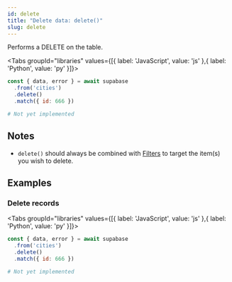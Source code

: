 ```yaml
---
id: delete
title: "Delete data: delete()"
slug: delete
---
```



Performs a DELETE on the table.

<Tabs
  groupId="libraries"
  values={[{ label: 'JavaScript', value: 'js' },{ label: 'Python', value: 'py' }]}>

<TabItem value="js">

```js
const { data, error } = await supabase
  .from('cities')
  .delete()
  .match({ id: 666 })
```


</TabItem>
<TabItem value="py">

```py
# Not yet implemented
```


</TabItem>

</Tabs>





## Notes

- `delete()` should always be combined with [Filters](/docs/client/using-filters) to target the item(s) you wish to delete.










## Examples

### Delete records



<Tabs
  groupId="libraries"
  values={[{ label: 'JavaScript', value: 'js' },{ label: 'Python', value: 'py' }]}>

<TabItem value="js">

```js
const { data, error } = await supabase
  .from('cities')
  .delete()
  .match({ id: 666 })
```


</TabItem>
<TabItem value="py">

```py
# Not yet implemented
```


</TabItem>

</Tabs>